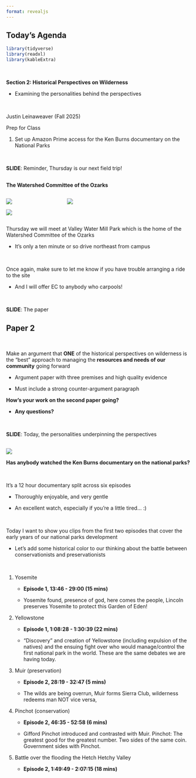 ```yaml
---
format: revealjs
---
```


## Today's Agenda {background-image="Images/background-forest_v3.png" .center}

```r
library(tidyverse)
library(readxl)
library(kableExtra)
```

<br>

::: {.r-fit-text}

**Section 2: Historical Perspectives on Wilderness**

- Examining the personalities behind the perspectives

:::

<br>

::: r-stack
Justin Leinaweaver (Fall 2025)
:::

::: notes
Prep for Class

1. Set up Amazon Prime access for the Ken Burns documentary on the National Parks

<br>

**SLIDE**: Reminder, Thursday is our next field trip!

:::



## {background-image="Images/background-forest_v3.png" .center}

::: {.r-fit-text}
**The Watershed Committee of the Ozarks**
:::

:::: {.columns}
::: {.column width="30%"}
![](Images/06_2-Watershed Center.jpg)

![](Images/06_1-Watershed_Center.jpg)
:::

::: {.column width="70%"}
![](Images/06_1-Watershed_Directions.png)
:::
::::

::: notes

Thursday we will meet at Valley Water Mill Park which is the home of the Watershed Committee of the Ozarks

- It's only a ten minute or so drive northeast from campus

<br>

Once again, make sure to let me know if you have trouble arranging a ride to the site

- And I will offer EC to anybody who carpools!

<br>

**SLIDE**: The paper

:::



## Paper 2 {background-image="Images/background-forest_v3.png" .center}

<br>

Make an argument that **ONE** of the historical perspectives on wilderness is the "best" approach to managing the **resources and needs of our community** going forward

- Argument paper with three premises and high quality evidence

- Must include a strong counter-argument paragraph

::: notes

**How's your work on the second paper going?**

- **Any questions?**

<br>

**SLIDE**: Today, the personalities underpinning the perspectives

:::



## {background-image="Images/background-forest_v3.png" .center}

![](Images/07_1-Ken_Burns_doc.png){style="display: block; margin: 0 auto"}


::: notes

**Has anybody watched the Ken Burns documentary on the national parks?**

<br>

It's a 12 hour documentary split across six episodes

- Thoroughly enjoyable, and very gentle

- An excellent watch, especially if you're a little tired... :)

<br>

Today I want to show you clips from the first two episodes that cover the early years of our national parks development

- Let's add some historical color to our thinking about the battle between conservationists and preservationists

<br>

1. Yosemite

    - **Episode 1, 13:46 - 29:00 (15 mins)**
    
    - Yosemite found, presence of god, here comes the people, Lincoln preserves Yosemite to protect this Garden of Eden!

2. Yellowstone

    - **Episode 1, 1:08:28 - 1:30:39 (22 mins)**
    
    - "Discovery" and creation of Yellowstone (including expulsion of the natives) and the ensuing fight over who would manage/control the first national park in the world. These are the same debates we are having today.

3. Muir (preservation)

    - **Episode 2, 28:19 - 32:47 (5 mins)**
    
    - The wilds are being overrun, Muir forms Sierra Club, wilderness redeems man NOT vice versa, 

4. Pinchot (conservation)

    - **Episode 2, 46:35 - 52:58 (6 mins)**

    - Gifford Pinchot introduced and contrasted with Muir. Pinchot: The greatest good for the greatest number. Two sides of the same coin. Government sides with Pinchot.

5. Battle over the flooding the Hetch Hetchy Valley

    - **Episode 2, 1:49:49 - 2:07:15 (18 mins)**






:::







